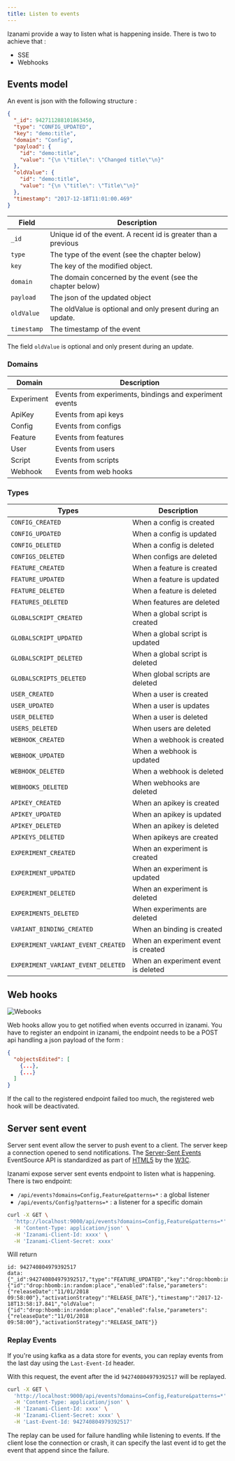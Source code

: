 ```yaml
---
title: Listen to events
---
```


Izanami provide a way to listen what is happening inside. There is two to achieve that :

- SSE
- Webhooks

## Events model

An event is json with the following structure :

```json
{
  "_id": 942711288101863450,
  "type": "CONFIG_UPDATED",
  "key": "demo:title",
  "domain": "Config",
  "payload": {
    "id": "demo:title",
    "value": "{\n \"title\": \"Changed title\"\n}"
  },
  "oldValue": {
    "id": "demo:title",
    "value": "{\n \"title\": \"Title\"\n}"
  },
  "timestamp": "2017-12-18T11:01:00.469"
}
```

| Field       | Description                                                    |
| ----------- | -------------------------------------------------------------- |
| `_id`       | Unique id of the event. A recent id is greater than a previous |
| `type`      | The type of the event (see the chapter below)                  |
| `key`       | The key of the modified object.                                |
| `domain`    | The domain concerned by the event (see the chapter below)      |
| `payload`   | The json of the updated object                                 |
| `oldValue`  | The oldValue is optional and only present during an update.    |
| `timestamp` | The timestamp of the event                                     |

The field `oldValue` is optional and only present during an update.

### Domains

| Domain     | Description                                             |
| ---------- | ------------------------------------------------------- |
| Experiment | Events from experiments, bindings and experiment events |
| ApiKey     | Events from api keys                                    |
| Config     | Events from configs                                     |
| Feature    | Events from features                                    |
| User       | Events from users                                       |
| Script     | Events from scripts                                     |
| Webhook    | Events from web hooks                                   |

### Types

| Types                              | Description                         |
| ---------------------------------- | ----------------------------------- |
| `CONFIG_CREATED`                   | When a config is created            |
| `CONFIG_UPDATED`                   | When a config is updated            |
| `CONFIG_DELETED`                   | When a config is deleted            |
| `CONFIGS_DELETED`                  | When configs are deleted            |
| `FEATURE_CREATED`                  | When a feature is created           |
| `FEATURE_UPDATED`                  | When a feature is updated           |
| `FEATURE_DELETED`                  | When a feature is deleted           |
| `FEATURES_DELETED`                 | When features are deleted           |
| `GLOBALSCRIPT_CREATED`             | When a global script is created     |
| `GLOBALSCRIPT_UPDATED`             | When a global script is updated     |
| `GLOBALSCRIPT_DELETED`             | When a global script is deleted     |
| `GLOBALSCRIPTS_DELETED`            | When global scripts are deleted     |
| `USER_CREATED`                     | When a user is created              |
| `USER_UPDATED`                     | When a user is updates              |
| `USER_DELETED`                     | When a user is deleted              |
| `USERS_DELETED`                    | When users are deleted              |
| `WEBHOOK_CREATED`                  | When a webhook is created           |
| `WEBHOOK_UPDATED`                  | When a webhook is updated           |
| `WEBHOOK_DELETED`                  | When a webhook is deleted           |
| `WEBHOOKS_DELETED`                 | When webhooks are deleted           |
| `APIKEY_CREATED`                   | When an apikey is created           |
| `APIKEY_UPDATED`                   | When an apikey is updated           |
| `APIKEY_DELETED`                   | When an apikey is deleted           |
| `APIKEYS_DELETED`                  | When apikeys are created            |
| `EXPERIMENT_CREATED`               | When an experiment is created       |
| `EXPERIMENT_UPDATED`               | When an experiment is updated       |
| `EXPERIMENT_DELETED`               | When an experiment is deleted       |
| `EXPERIMENTS_DELETED`              | When experiments are deleted        |
| `VARIANT_BINDING_CREATED`          | When an binding is created          |
| `EXPERIMENT_VARIANT_EVENT_CREATED` | When an experiment event is created |
| `EXPERIMENT_VARIANT_EVENT_DELETED` | When an experiment event is deleted |

## Web hooks

![Webooks](/v1/img/diagrams/events-webhooks.png)

Web hooks allow you to get notified when events occurred in izanami. You have to register an endpoint in izanami,
the endpoint needs to be a POST api handling a json payload of the form :

```json
{
  "objectsEdited": [
    {...},
    {...}
  ]
}
```

If the call to the registered endpoint failed too much, the registered web hook will be deactivated.

## Server sent event

Server sent event allow the server to push event to a client. The server keep a connection opened to send notifications.
The [Server-Sent Events](https://en.wikipedia.org/wiki/Server-sent_events) EventSource API is standardized as part of [HTML5](https://en.wikipedia.org/wiki/HTML5) by the [W3C](https://en.wikipedia.org/wiki/World_Wide_Web_Consortium).

Izanami expose server sent events endpoint to listen what is happening.
There is two endpoint:

- `/api/events?domains=Config,Feature&patterns=*` : a global listener
- `/api/events/Config?patterns=*` : a listener for a specific domain

```bash
curl -X GET \
  'http://localhost:9000/api/events?domains=Config,Feature&patterns=*' \
  -H 'Content-Type: application/json' \
  -H 'Izanami-Client-Id: xxxx' \
  -H 'Izanami-Client-Secret: xxxx'
```

Will return

```
id: 942740804979392517
data: {"_id":942740804979392517,"type":"FEATURE_UPDATED","key":"drop:hbomb:in:random:place","domain":"Feature","payload":{"id":"drop:hbomb:in:random:place","enabled":false,"parameters":{"releaseDate":"11/01/2018 09:58:00"},"activationStrategy":"RELEASE_DATE"},"timestamp":"2017-12-18T13:58:17.841","oldValue":{"id":"drop:hbomb:in:random:place","enabled":false,"parameters":{"releaseDate":"11/01/2018 09:58:00"},"activationStrategy":"RELEASE_DATE"}}
```

### Replay Events

If you're using kafka as a data store for events, you can replay events from the last day using the `Last-Event-Id` header.

With this request, the event after the id `942740804979392517` will be replayed.

```bash
curl -X GET \
  'http://localhost:9000/api/events?domains=Config,Feature&patterns=*' \
  -H 'Content-Type: application/json' \
  -H 'Izanami-Client-Id: xxxx' \
  -H 'Izanami-Client-Secret: xxxx' \
  -H 'Last-Event-Id: 942740804979392517'
```

The replay can be used for failure handling while listening to events.
If the client lose the connection or crash, it can specify the last event id to get the event that append since the failure.
